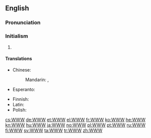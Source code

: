 ==English==

===Pronunciation===
{{rfap|UK with both "double-U, double-U, double-U" and "dub-dub-dub"|UK|lang=en}}
{{rfap|US with both "double-U, double-U, double-U" and "dub-dub-dub"|US|lang=en}}

===Initialism===
{{rfc-header|Initialism}}
{{en-initialism}}

# {{initialism of|World Wide Web|lang=en}}

====Translations====
{{trans-top|World Wide Web (abbreviation)}}
* Chinese:
*: Mandarin: {{t|cmn|萬維網|sc=Hani}}, {{t+|cmn|万维网|tr=wànwéiwǎng|sc=Hani}}
* Esperanto: {{t|eo|TTT}}
{{trans-mid}}
* Finnish: {{t|fi|www}}
* Latin: {{t|la|TTT}}
* Polish: {{t+|pl|WWW|m}}
{{trans-bottom}}

[[cs:WWW]]
[[de:WWW]]
[[et:WWW]]
[[el:WWW]]
[[fr:WWW]]
[[ko:WWW]]
[[he:WWW]]
[[kn:WWW]]
[[hu:WWW]]
[[ja:WWW]]
[[no:WWW]]
[[pl:WWW]]
[[pt:WWW]]
[[ru:WWW]]
[[fi:WWW]]
[[sv:WWW]]
[[ta:WWW]]
[[tr:WWW]]
[[zh:WWW]]